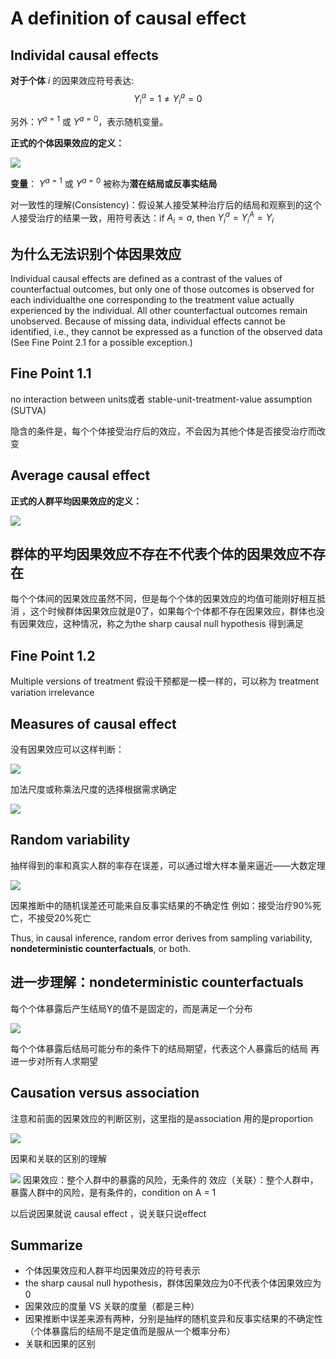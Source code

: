 # A definition of causal effect

## Individal causal effects

**对于个体** $i$ 的因果效应符号表达: $$Y_i^a=1 ≠ Y_i^a=0$$

另外：$Y^{a=1}$ 或 $Y^{a=0}$，表示随机变量。

**正式的个体因果效应的定义：**

![](images/clipboard-2531190803.png)

**变量**： $Y^{a=1}$ 或 $Y^{a=0}$ 被称为**潜在结局或反事实结局**

对一致性的理解(Consistency)：假设某人接受某种治疗后的结局和观察到的这个人接受治疗的结果一致，用符号表达：if $A_i = a$, then $Y_i^a = Y_i^A = Y_i$

::: callout-note
## 为什么无法识别个体因果效应

Individual causal effects are defined as a contrast of the values of counterfactual outcomes, but only one of those outcomes is observed for each individualthe one corresponding to the treatment value actually experienced by the individual. All other counterfactual outcomes remain unobserved. Because of missing data, individual effects cannot be identified, i.e., they cannot be expressed as a function of the observed data (See Fine Point 2.1 for a possible exception.)
:::

::: callout-note
## Fine Point 1.1

no interaction between units或者 stable-unit-treatment-value assumption (SUTVA)

隐含的条件是，每个个体接受治疗后的效应，不会因为其他个体是否接受治疗而改变
:::

## Average causal effect

**正式的人群平均因果效应的定义：**

![](images/clipboard-3383804364.png)

::: callout-note
## 群体的平均因果效应不存在不代表个体的因果效应不存在

每个个体间的因果效应虽然不同，但是每个个体的因果效应的均值可能刚好相互抵消 ，这个时候群体因果效应就是0了，如果每个个体都不存在因果效应，群体也没有因果效应，这种情况，称之为the sharp causal null hypothesis 得到满足
:::

::: callout-note
## Fine Point 1.2

Multiple versions of treatment 假设干预都是一模一样的，可以称为 treatment variation irrelevance
:::

## Measures of causal effect

没有因果效应可以这样判断：

![](images/clipboard-3182407627.png)

加法尺度或称乘法尺度的选择根据需求确定

![](images/clipboard-3343070513.png)

## Random variability

抽样得到的率和真实人群的率存在误差，可以通过增大样本量来逼近——大数定理

![](images/clipboard-109941498.png)

因果推断中的随机误差还可能来自反事实结果的不确定性 例如：接受治疗90%死亡，不接受20%死亡

Thus, in causal inference, random error derives from sampling variability, **nondeterministic counterfactuals**, or both.

::: callout-note
## 进一步理解：**nondeterministic counterfactuals**

每个个体暴露后产生结局Y的值不是固定的，而是满足一个分布

![](images/clipboard-3549812133.png)

每个个体暴露后结局可能分布的条件下的结局期望，代表这个人暴露后的结局 再进一步对所有人求期望
:::

## Causation versus association

注意和前面的因果效应的判断区别，这里指的是association 用的是proportion

![](images/clipboard-2235047185.png)

因果和关联的区别的理解

![](images/clipboard-4040316618.png)
因果效应：整个人群中的暴露的风险，无条件的
效应（关联）：整个人群中，暴露人群中的风险，是有条件的，condition on A = 1

以后说因果就说 causal effect ，说关联只说effect

## Summarize
 - 个体因果效应和人群平均因果效应的符号表示
 - the sharp causal null hypothesis，群体因果效应为0不代表个体因果效应为0
 - 因果效应的度量 VS 关联的度量（都是三种）
 - 因果推断中误差来源有两种，分别是抽样的随机变异和反事实结果的不确定性（个体暴露后的结局不是定值而是服从一个概率分布）
 - 关联和因果的区别
 


















